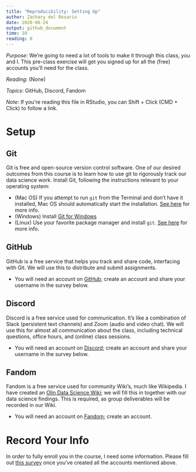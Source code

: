 ```yaml
---
title: "Reproducibility: Setting Up"
author: Zachary del Rosario
date: 2020-06-24
output: github_document
time: 10
reading: 0
---
```


*Purpose*: We're going to need a lot of tools to make it through this class, you and I. This pre-class exercise will get you signed up for all the (free) accounts you'll need for the class.

*Reading*: (None)

*Topics*: GitHub, Discord, Fandom

*Note*: If you're reading this file in RStudio, you can Shift + Click (CMD + Click) to follow a link.

# Setup
<!-- -------------------------------------------------- -->

## Git
<!-- ------------------------- -->

Git is free and open-source version control software. One of our desired outcomes from this course is to learn how to use git to rigorously track our data science work. Install Git, following the instructions relevant to your operating system:

- (Mac OS) If you attempt to run `git` from the Terminal and don't have it installed, Mac OS should automatically start the installation. [See here](https://git-scm.com/book/en/v2/Getting-Started-Installing-Git) for more info.
- (Windows) Install [Git for Windows](https://gitforwindows.org/)
- (Linux) Use your favorite package manager and install `git`. [See here](https://git-scm.com/book/en/v2/Getting-Started-Installing-Git) for more info.

## GitHub
<!-- ------------------------- -->

GitHub is a free service that helps you track and share code, interfacing with Git. We will use this to distribute and submit assignments.

- You will need an account on [GitHub](https://github.com/); create an account and share your username in the survey below.

## Discord
<!-- ------------------------- -->

Discord is a free service used for communication. It's like a combination of Slack (persistent text channels) and Zoom (audio and video chat). We will use this for almost all communication about the class, including technical questions, office hours, and (online) class sessions.

- You will need an account on [Discord](https://discord.com/); create an account and share your username in the survey below.

## Fandom
<!-- ------------------------- -->

Fandom is a free service used for community Wiki's, much like Wikipedia. I have created an [Olin Data Science Wiki](https://olin-data-science.fandom.com/wiki/Olin_Data_Science_Wiki); we will fill this in together with our data science findings. This is required, as group deliverables will be recorded in our Wiki.

- You will need an account on [Fandom](https://www.fandom.com/register?redirect=https%3A%2F%2Fwww.fandom.com%2F); create an account.

# Record Your Info
<!-- -------------------------------------------------- -->

In order to fully enroll you in the course, I need some information. Please fill out [this survey](https://forms.gle/uyHKHh81TWthdUR66) once you've created all the accounts mentioned above.

<!-- include-exit-ticket -->
